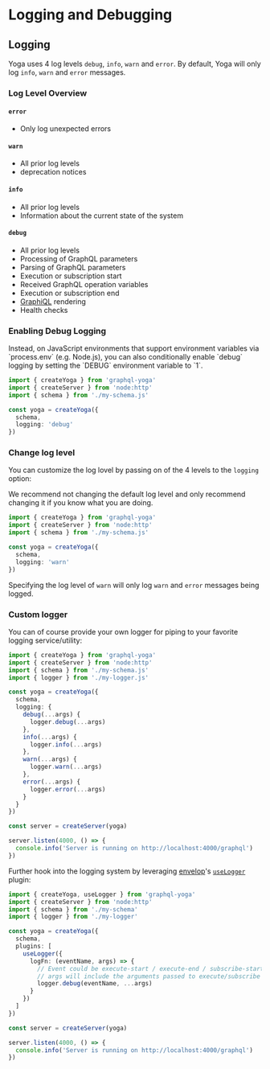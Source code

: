 
# Logging and Debugging

## Logging

Yoga uses 4 log levels `debug`, `info`, `warn` and `error`. By default, Yoga will only log `info`, `warn` and `error` messages.

### Log Level Overview

#### `error`

- Only log unexpected errors

#### `warn`

- All prior log levels
- deprecation notices

#### `info`

- All prior log levels
- Information about the current state of the system

#### `debug`

- All prior log levels
- Processing of GraphQL parameters
- Parsing of GraphQL parameters
- Execution or subscription start
- Received GraphQL operation variables
- Execution or subscription end
- [GraphiQL](https://github.com/graphql/graphiql) rendering
- Health checks

### Enabling Debug Logging

<Callout>
  Instead, on JavaScript environments that support environment variables via
  `process.env` (e.g. Node.js), you can also conditionally enable `debug`
  logging by setting the `DEBUG` environment variable to `1`.
</Callout>

```ts filename="Custom log level" {7}
import { createYoga } from 'graphql-yoga'
import { createServer } from 'node:http'
import { schema } from './my-schema.js'

const yoga = createYoga({
  schema,
  logging: 'debug'
})
```

### Change log level

You can customize the log lovel by passing on of the 4 levels to the `logging` option:

<Callout>
  We recommend not changing the default log level and only recommend changing it
  if you know what you are doing.
</Callout>

```ts filename="Custom log level" {7}
import { createYoga } from 'graphql-yoga'
import { createServer } from 'node:http'
import { schema } from './my-schema.js'

const yoga = createYoga({
  schema,
  logging: 'warn'
})
```

Specifying the log level of `warn` will only log `warn` and `error` messages being logged.

### Custom logger

You can of course provide your own logger for piping to your favorite logging service/utility:

```ts
import { createYoga } from 'graphql-yoga'
import { createServer } from 'node:http'
import { schema } from './my-schema.js'
import { logger } from './my-logger.js'

const yoga = createYoga({
  schema,
  logging: {
    debug(...args) {
      logger.debug(...args)
    },
    info(...args) {
      logger.info(...args)
    },
    warn(...args) {
      logger.warn(...args)
    },
    error(...args) {
      logger.error(...args)
    }
  }
})

const server = createServer(yoga)

server.listen(4000, () => {
  console.info('Server is running on http://localhost:4000/graphql')
})
```

Further hook into the logging system by leveraging [envelop](https://www.envelop.dev/plugins/use-logger)'s [`useLogger`](https://www.envelop.dev/plugins/use-logger) plugin:

```ts
import { createYoga, useLogger } from 'graphql-yoga'
import { createServer } from 'node:http'
import { schema } from './my-schema'
import { logger } from './my-logger'

const yoga = createYoga({
  schema,
  plugins: [
    useLogger({
      logFn: (eventName, args) => {
        // Event could be execute-start / execute-end / subscribe-start / subscribe-end / etc.
        // args will include the arguments passed to execute/subscribe (in case of "start" event) and additional result in case of "end" event.
        logger.debug(eventName, ...args)
      }
    })
  ]
})

const server = createServer(yoga)

server.listen(4000, () => {
  console.info('Server is running on http://localhost:4000/graphql')
})
```

